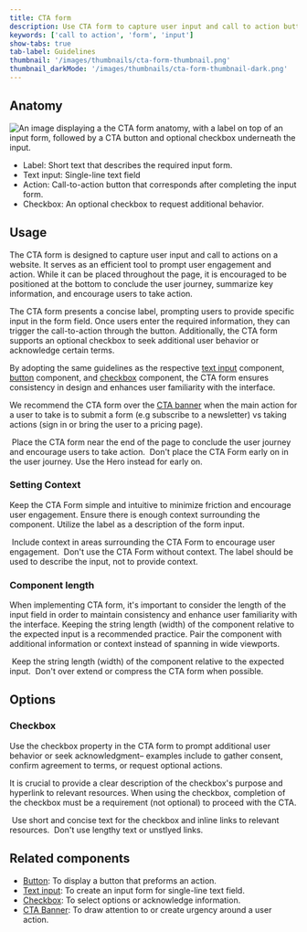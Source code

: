 ```yaml
---
title: CTA form
description: Use CTA form to capture user input and call to action button.
keywords: ['call to action', 'form', 'input']
show-tabs: true
tab-label: Guidelines
thumbnail: '/images/thumbnails/cta-form-thumbnail.png'
thumbnail_darkMode: '/images/thumbnails/cta-form-thumbnail-dark.png'
---
```


## Anatomy

![An image displaying a the CTA form anatomy, with a label on top of an input form, followed by a CTA button and optional checkbox underneath the input.](https://github.com/primer/brand/assets/6951037/d018c27f-847d-4011-b920-d15acb1e5efc)

- Label: Short text that describes the required input form.
- Text input: Single-line text field
- Action: Call-to-action button that corresponds after completing the input form.
- Checkbox: An optional checkbox to request additional behavior.

## Usage

The CTA form is designed to capture user input and call to actions on a website. It serves as an efficient tool to prompt user engagement and action. While it can be placed throughout the page, it is encouraged to be positioned at the bottom to conclude the user journey, summarize key information, and encourage users to take action.

The CTA form presents a concise label, prompting users to provide specific input in the form field. Once users enter the required information, they can trigger the call-to-action through the button. Additionally, the CTA form supports an optional checkbox to seek additional user behavior or acknowledge certain terms.

By adopting the same guidelines as the respective [text input](/components/TextInput) component, [button](/components/Button) component, and [checkbox](/components/Checkbox) component, the CTA form ensures consistency in design and enhances user familiarity with the interface.

We recommend the CTA form over the [CTA banner](/components/CTABanner) when the main action for a user to take is to submit a form (e.g subscribe to a newsletter) vs taking actions (sign in or bring the user to a pricing page).

<DoDontContainer stacked>
  <Do>
    <img src="https://github.com/primer/brand/assets/6951037/220b211e-f61f-4afb-83de-6a58980cdd6f" alt="" />
    <Caption>
      Place the CTA form near the end of the page to conclude the user journey and encourage users to take action.
    </Caption>
  </Do>
  <Dont>
    <img src="https://github.com/primer/brand/assets/6951037/3f202055-75ae-44be-82ca-f5388d0d3a1c" alt="" />
    <Caption>Don't place the CTA Form early on in the user journey. Use the Hero instead for early on.</Caption>
  </Dont>
</DoDontContainer>

### Setting Context

Keep the CTA Form simple and intuitive to minimize friction and encourage user engagement. Ensure there is enough context surrounding the component. Utilize the label as a description of the form input.

<DoDontContainer stacked>
  <Do>
    <img src="https://github.com/primer/brand/assets/6951037/04aeb96e-2c24-413e-94be-3608a0e41ec7" alt="" />
    <Caption>Include context in areas surrounding the CTA Form to encourage user engagement.</Caption>
  </Do>
  <Dont>
    <img src="https://github.com/primer/brand/assets/6951037/f0daf653-30ef-42d1-afac-354959c112c7" alt="" />
    <Caption>
      Don't use the CTA Form without context. The label should be used to describe the input, not to provide context.
    </Caption>
  </Dont>
</DoDontContainer>

### Component length

When implementing CTA form, it's important to consider the length of the input field in order to maintain consistency and enhance user familiarity with the interface. Keeping the string length (width) of the component relative to the expected input is a recommended practice. Pair the component with additional information or context instead of spanning in wide viewports.

<DoDontContainer stacked>
  <Do>
    <img src="https://github.com/primer/brand/assets/6951037/ba970b9c-cef8-4cf3-987f-15a11d6e27d2" alt="" />
    <Caption>Keep the string length (width) of the component relative to the expected input.</Caption>
  </Do>
  <Dont>
    <img src="https://github.com/primer/brand/assets/6951037/199c7caa-e605-4f53-9f41-e3d2460f7c55" alt="" />
    <Caption>Don't over extend or compress the CTA form when possible.</Caption>
  </Dont>
</DoDontContainer>

## Options

### Checkbox

Use the checkbox property in the CTA form to prompt additional user behavior or seek acknowledgment– examples include to gather consent, confirm agreement to terms, or request optional actions.

It is crucial to provide a clear description of the checkbox's purpose and hyperlink to relevant resources. When using the checkbox, completion of the checkbox must be a requirement (not optional) to proceed with the CTA.

<DoDontContainer>
  <Do>
    <img src="https://github.com/primer/brand/assets/6951037/0db61c2b-ad25-4dee-9c6f-eea294315d22" alt="" />
    <Caption>Use short and concise text for the checkbox and inline links to relevant resources.</Caption>
  </Do>
  <Dont>
    <img src="https://github.com/primer/brand/assets/6951037/59f8566f-8679-46b3-8b10-148c9fec104a" alt="" />
    <Caption>Don't use lengthy text or unstlyed links.</Caption>
  </Dont>
</DoDontContainer>

## Related components

- [Button](/components/Button): To display a button that preforms an action.
- [Text input](/components/TextInput): To create an input form for single-line text field.
- [Checkbox](/components/Checkbox): To select options or acknowledge information.
- [CTA Banner](/components/CTABanner): To draw attention to or create urgency around a user action.
